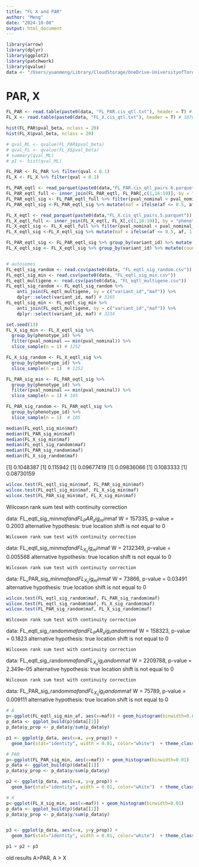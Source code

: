 ```yaml
---
title: "FL X and PAR"
author: "Meng"
date: "2024-10-08"
output: html_document
---
```


```r
library(arrow)
library(dplyr)
library(ggplot2)
library(patchwork)
library(qvalue)
data <- "/Users/yuanmeng/Library/CloudStorage/OneDrive-UniversityofToronto/Manuscripts/rumex_eqtl/eqtl/"
```


# PAR, X
```r
FL_PAR <- read.table(paste0(data, "FL_PAR.cis_qtl.txt"), header = T) # 1090
FL_X <- read.table(paste0(data, "FL_X.cis_qtl.txt"), header = T) # 1870

hist(FL_PAR$pval_beta, nclass = 20)
hist(FL_X$pval_beta, nclass = 20)

# qval_ML <- qvalue(FL_PAR$pval_beta)
# qval_FL <- qvalue(FL_X$pval_beta)
# summary(qval_ML)
# p1 <- hist(qval_ML)

```


```r
FL_PAR <- FL_PAR %>% filter(qval < 0.1)
FL_X <- FL_X %>% filter(qval < 0.1)

FL_PAR_eqtl <- read_parquet(paste0(data,"FL_PAR.cis_qtl_pairs.6.parquet"))
FL_PAR_eqtl_full <- inner_join(FL_PAR_eqtl, FL_PAR[,c(1,16:19)], by = "phenotype_id") # 11892
FL_PAR_eqtl_sig <- FL_PAR_eqtl_full %>% filter(pval_nominal < pval_nominal_threshold) # 714
FL_PAR_eqtl_sig <-FL_PAR_eqtl_sig %>% mutate(maf = ifelse(af <= 0.5, af, 1 - af))

FL_X_eqtl <- read_parquet(paste0(data,"FL_X.cis_qtl_pairs.5.parquet"))
FL_X_eqtl_full <- inner_join(FL_X_eqtl, FL_X[,c(1,16:19)], by = "phenotype_id") # 184718
FL_X_eqtl_sig <- FL_X_eqtl_full %>% filter(pval_nominal < pval_nominal_threshold) # 161121
FL_X_eqtl_sig <-FL_X_eqtl_sig %>% mutate(maf = ifelse(af <= 0.5, af, 1 - af))

FL_PAR_eqtl_sig <- FL_PAR_eqtl_sig %>% group_by(variant_id) %>% mutate(count = n()) %>% ungroup() %>% filter(count == 1) %>% select(variant_id, maf) # 636
FL_X_eqtl_sig <- FL_X_eqtl_sig %>% group_by(variant_id) %>% mutate(count = n()) %>% ungroup() %>% filter(count == 1) %>% select(variant_id, maf) # 15027


# autosomes
FL_eqtl_sig_random <- read.csv(paste0(data, "FL_eqtl_sig_random.csv"))
FL_eqtl_sig_min <- read.csv(paste0(data, "FL_eqtl_sig_min.csv"))
FL_eqtl_multigene <- read.csv(paste0(data, "FL_eqtl_multigene.csv"))
FL_eqtl_sig_random <- FL_eqtl_sig_random %>% 
    anti_join(FL_eqtl_multigene, by = c("variant_id","maf")) %>%
    dplyr::select(variant_id, maf) # 3265
FL_eqtl_sig_min <- FL_eqtl_sig_min %>% 
    anti_join(FL_eqtl_multigene, by = c("variant_id","maf")) %>%
    dplyr::select(variant_id, maf) # 3234
```


```r
set.seed(13)
FL_X_sig_min <- FL_X_eqtl_sig %>%
  group_by(phenotype_id) %>% 
  filter(pval_nominal == min(pval_nominal)) %>% 
  slice_sample(n = 1) # 1252

FL_X_sig_random <- FL_X_eqtl_sig %>%
  group_by(phenotype_id) %>% 
  slice_sample(n = 1)  # 1252

FL_PAR_sig_min <- FL_PAR_eqtl_sig %>%
  group_by(phenotype_id) %>% 
  filter(pval_nominal == min(pval_nominal)) %>% 
  slice_sample(n = 1) # 105

FL_PAR_sig_random <- FL_PAR_eqtl_sig %>%
  group_by(phenotype_id) %>% 
  slice_sample(n = 1)  # 105

```


```r
median(FL_eqtl_sig_min$maf)
median(FL_PAR_sig_min$maf)
median(FL_X_sig_min$maf)
median(FL_eqtl_sig_random$maf)
median(FL_PAR_sig_random$maf)
median(FL_X_sig_random$maf)


```
[1] 0.1048387
[1] 0.115942
[1] 0.09677419
[1] 0.09836066
[1] 0.1083333
[1] 0.08730159


```r
wilcox.test(FL_eqtl_sig_min$maf, FL_PAR_sig_min$maf)
wilcox.test(FL_eqtl_sig_min$maf, FL_X_sig_min$maf)
wilcox.test(FL_PAR_sig_min$maf, FL_X_sig_min$maf)
```
Wilcoxon rank sum test with continuity correction

data:  FL_eqtl_sig_min$maf and FL_PAR_sig_min$maf
W = 157335, p-value = 0.2003
alternative hypothesis: true location shift is not equal to 0


	Wilcoxon rank sum test with continuity correction

data:  FL_eqtl_sig_min$maf and FL_X_sig_min$maf
W = 2132349, p-value = 0.005568
alternative hypothesis: true location shift is not equal to 0


	Wilcoxon rank sum test with continuity correction

data:  FL_PAR_sig_min$maf and FL_X_sig_min$maf
W = 73866, p-value = 0.03491
alternative hypothesis: true location shift is not equal to 0


```r
wilcox.test(FL_eqtl_sig_random$maf, FL_PAR_sig_random$maf)
wilcox.test(FL_eqtl_sig_random$maf, FL_X_sig_random$maf)
wilcox.test(FL_PAR_sig_random$maf, FL_X_sig_random$maf)
```

	Wilcoxon rank sum test with continuity correction

data:  FL_eqtl_sig_random$maf and FL_PAR_sig_random$maf
W = 158323, p-value = 0.1823
alternative hypothesis: true location shift is not equal to 0


	Wilcoxon rank sum test with continuity correction

data:  FL_eqtl_sig_random$maf and FL_X_sig_random$maf
W = 2209788, p-value = 2.349e-05
alternative hypothesis: true location shift is not equal to 0


	Wilcoxon rank sum test with continuity correction

data:  FL_PAR_sig_random$maf and FL_X_sig_random$maf
W = 75789, p-value = 0.009111
alternative hypothesis: true location shift is not equal to 0


```r
# A
p<-ggplot(FL_eqtl_sig_min_af, aes(x=maf)) + geom_histogram(binwidth=0.01) 
p_data <- ggplot_build(p)$data[[1]]
p_data$y_prop <- p_data$y/sum(p_data$y)

p1 <- ggplot(p_data, aes(x=x, y=y_prop)) +
  geom_bar(stat="identity", width = 0.01, color="white")  + theme_classic() + ggtitle("Female leaf - A")+ labs(x="MAF", y="Proportion")+ theme(text = element_text(size = 10)) + ylim(0, 0.177)+ geom_vline(xintercept=0.1190475, color = "red",linetype="dashed")

# PAR
p<-ggplot(FL_PAR_sig_min, aes(x=maf)) + geom_histogram(binwidth=0.01) 
p_data <- ggplot_build(p)$data[[1]]
p_data$y_prop <- p_data$y/sum(p_data$y)

p2 <- ggplot(p_data, aes(x=x, y=y_prop)) +
  geom_bar(stat="identity", width = 0.01, color="white")  + theme_classic() + ggtitle("a")+ labs(x="MAF", y="Proportion")+ theme(text = element_text(size = 10)) + ylim(0, 0.177)+ geom_vline(xintercept=0.1, color = "red",linetype="dashed")

# X
p<-ggplot(FL_X_sig_min, aes(x=maf)) + geom_histogram(binwidth=0.01) 
p_data <- ggplot_build(p)$data[[1]]
p_data$y_prop <- p_data$y/sum(p_data$y)


p3 <- ggplot(p_data, aes(x=x, y=y_prop)) +
  geom_bar(stat="identity", width = 0.01, color="white")  + theme_classic() + ggtitle("b")+ labs(x="MAF", y="Proportion")+ theme(text = element_text(size = 10)) + ylim(0, 0.177)+ geom_vline(xintercept=0.1060606, color = "red",linetype="dashed")

p1 + p2 + p3
```
old results A>PAR, A > X
